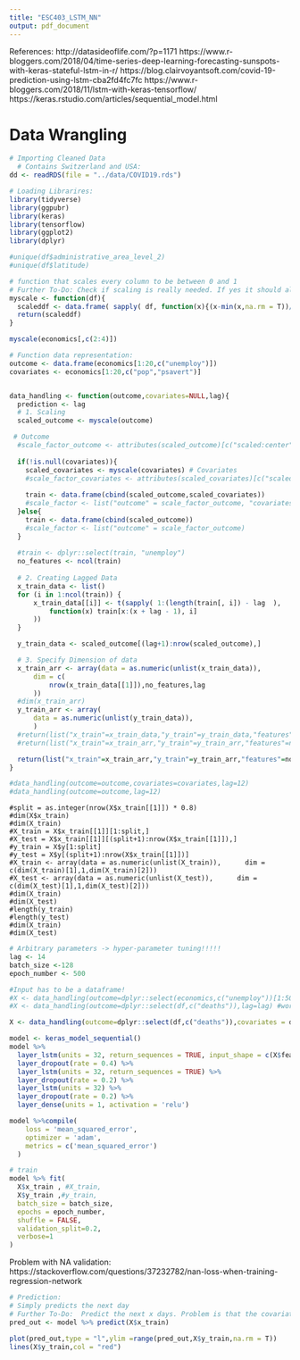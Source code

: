 ```yaml
---
title: "ESC403_LSTM_NN"
output: pdf_document
---
```


References:
http://datasideoflife.com/?p=1171
https://www.r-bloggers.com/2018/04/time-series-deep-learning-forecasting-sunspots-with-keras-stateful-lstm-in-r/
https://blog.clairvoyantsoft.com/covid-19-prediction-using-lstm-cba2fd4fc7fc
https://www.r-bloggers.com/2018/11/lstm-with-keras-tensorflow/
https://keras.rstudio.com/articles/sequential_model.html

############################################################################################
# Data Wrangling
############################################################################################

```r

# Importing Cleaned Data
  # Contains Switzerland and USA:
dd <- readRDS(file = "../data/COVID19.rds")

# Loading Librarires:
library(tidyverse)
library(ggpubr)
library(keras)
library(tensorflow)
library(ggplot2)
library(dplyr)

#unique(df$administrative_area_level_2)
#unique(df$latitude)
```

```r
# function that scales every column to be between 0 and 1
# Further To-Do: Check if scaling is really needed. If yes it should also give the variables to rescale later!
myscale <- function(df){
  scaleddf <- data.frame( sapply( df, function(x){(x-min(x,na.rm = T))/(max(x,na.rm = T)-min(x,na.rm = T))} ))
  return(scaleddf)
}

myscale(economics[,c(2:4)])

```


```r
# Function data representation:
outcome <- data.frame(economics[1:20,c("unemploy")])
covariates <- economics[1:20,c("pop","psavert")]


data_handling <- function(outcome,covariates=NULL,lag){
  prediction <- lag
  # 1. Scaling
  scaled_outcome <- myscale(outcome)

 # Outcome
  #scale_factor_outcome <- attributes(scaled_outcome)[c("scaled:center","scaled:scale")]
  
  if(!is.null(covariates)){
    scaled_covariates <- myscale(covariates) # Covariates
    #scale_factor_covariates <- attributes(scaled_covariates)[c("scaled:center","scaled:scale")]
    
    train <- data.frame(cbind(scaled_outcome,scaled_covariates))
    #scale_factor <- list("outcome" = scale_factor_outcome, "covariates"=scale_factor_covariates)
  }else{
    train <- data.frame(cbind(scaled_outcome))
    #scale_factor <- list("outcome" = scale_factor_outcome)
  }
  
  #train <- dplyr::select(train, "unemploy")
  no_features <- ncol(train)
  
  # 2. Creating Lagged Data
  x_train_data <- list()
  for (i in 1:ncol(train)) {
      x_train_data[[i]] <- t(sapply( 1:(length(train[, i]) - lag  ),
          function(x) train[x:(x + lag - 1), i]
      ))
  }

  y_train_data <- scaled_outcome[(lag+1):nrow(scaled_outcome),]

  # 3. Specify Dimension of data
  x_train_arr <- array(data = as.numeric(unlist(x_train_data)),
      dim = c(
          nrow(x_train_data[[1]]),no_features,lag
      ))
  #dim(x_train_arr)
  y_train_arr <- array(
      data = as.numeric(unlist(y_train_data)),
      )
  #return(list("x_train"=x_train_data,"y_train"=y_train_data,"features"=no_features, "scale"=scale_factor))
  #return(list("x_train"=x_train_arr,"y_train"=y_train_arr,"features"=no_features, "scale"=scale_factor))

  return(list("x_train"=x_train_arr,"y_train"=y_train_arr,"features"=no_features))
}

#data_handling(outcome=outcome,covariates=covariates,lag=12)
#data_handling(outcome=outcome,lag=12)
```


```{}
#split = as.integer(nrow(X$x_train[[1]]) * 0.8)
#dim(X$x_train)
#dim(X_train)
#X_train = X$x_train[[1]][1:split,]
#X_test = X$x_train[[1]][(split+1):nrow(X$x_train[[1]]),]
#y_train = X$y[1:split]
#y_test = X$y[(split+1):nrow(X$x_train[[1]])]
#X_train <- array(data = as.numeric(unlist(X_train)),      dim = c(dim(X_train)[1],1,dim(X_train)[2]))
#X_test <- array(data = as.numeric(unlist(X_test)),      dim = c(dim(X_test)[1],1,dim(X_test)[2]))
#dim(X_train)
#dim(X_test)
#length(y_train)
#length(y_test)
#dim(X_train)
#dim(X_test)
```


```r
# Arbitrary parameters -> hyper-parameter tuning!!!!!
lag <- 14
batch_size <-128
epoch_number <- 500

#Input has to be a dataframe!
#X <- data_handling(outcome=dplyr::select(economics,c("unemploy"))[1:500,],covariates = dplyr::select(economics,-c("date", "unemploy"))[1:500,],lag=lag) #works with this!
#X <- data_handling(outcome=dplyr::select(df,c("deaths")),lag=lag) #works

X <- data_handling(outcome=dplyr::select(df,c("deaths")),covariates = dplyr::select(df,c("facial_coverings")),lag=lag)

model <- keras_model_sequential()
model %>%
  layer_lstm(units = 32, return_sequences = TRUE, input_shape = c(X$features,lag)) %>% 
  layer_dropout(rate = 0.4) %>%
  layer_lstm(units = 32, return_sequences = TRUE) %>%
  layer_dropout(rate = 0.2) %>%
  layer_lstm(units = 32) %>%
  layer_dropout(rate = 0.2) %>%
  layer_dense(units = 1, activation = 'relu')

model %>%compile(
    loss = 'mean_squared_error',
    optimizer = 'adam',
    metrics = c('mean_squared_error')
  )

# train
model %>% fit( 
  X$x_train , #X_train, 
  X$y_train ,#y_train, 
  batch_size = batch_size, 
  epochs = epoch_number, 
  shuffle = FALSE,
  validation_split=0.2,
  verbose=1
)
```
Problem with NA validation:
https://stackoverflow.com/questions/37232782/nan-loss-when-training-regression-network

```r
# Prediction:
# Simply predicts the next day
# Further To-Do:  Predict the next x days. Problem is that the covariates need also to be given!
pred_out <- model %>% predict(X$x_train)

plot(pred_out,type = "l",ylim =range(pred_out,X$y_train,na.rm = T))
lines(X$y_train,col = "red")
```

